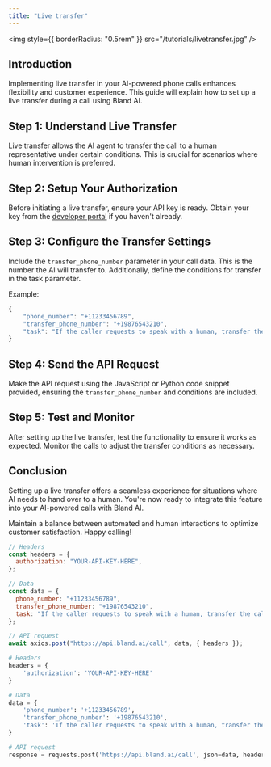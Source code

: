 ```yaml
---
title: "Live transfer"
---
```


<img style={{ borderRadius: "0.5rem" }} src="/tutorials/livetransfer.jpg" />

## Introduction

Implementing live transfer in your AI-powered phone calls enhances flexibility and customer experience. This guide will explain how to set up a live transfer during a call using Bland AI.

## Step 1: Understand Live Transfer

Live transfer allows the AI agent to transfer the call to a human representative under certain conditions. This is crucial for scenarios where human intervention is preferred.

## Step 2: Setup Your Authorization

Before initiating a live transfer, ensure your API key is ready. Obtain your key from the [developer portal](https://app.bland.ai) if you haven't already.

## Step 3: Configure the Transfer Settings

Include the `transfer_phone_number` parameter in your call data. This is the number the AI will transfer to. Additionally, define the conditions for transfer in the task parameter.

Example:

```javascript
{
    "phone_number": "+11233456789",
    "transfer_phone_number": "+19876543210",
    "task": "If the caller requests to speak with a human, transfer the call to the representative."
}
```

## Step 4: Send the API Request

Make the API request using the JavaScript or Python code snippet provided, ensuring the `transfer_phone_number` and conditions are included.

## Step 5: Test and Monitor

After setting up the live transfer, test the functionality to ensure it works as expected. Monitor the calls to adjust the transfer conditions as necessary.

## Conclusion

Setting up a live transfer offers a seamless experience for situations where AI needs to hand over to a human. You're now ready to integrate this feature into your AI-powered calls with Bland AI.

Maintain a balance between automated and human interactions to optimize customer satisfaction. Happy calling!

<RequestExample>

```javascript LiveTransfer.js
// Headers
const headers = {
  authorization: "YOUR-API-KEY-HERE",
};

// Data
const data = {
  phone_number: "+11233456789",
  transfer_phone_number: "+19876543210",
  task: "If the caller requests to speak with a human, transfer the call to the representative.",
};

// API request
await axios.post("https://api.bland.ai/call", data, { headers });
```

```python LiveTransfer.py
# Headers
headers = {
    'authorization': 'YOUR-API-KEY-HERE'
}

# Data
data = {
    'phone_number': '+11233456789',
    'transfer_phone_number': '+19876543210',
    'task': 'If the caller requests to speak with a human, transfer the call to the representative.'
}

# API request
response = requests.post('https://api.bland.ai/call', json=data, headers=headers)
```

</RequestExample>
